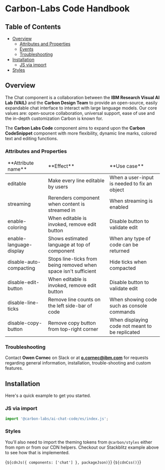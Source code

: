 
<Meta of={CodeElementStories} />

# Carbon-Labs Code Handbook

## Table of Contents

- [Overview](#overview)
  - [Attributes and Properties](#attributes-and-properties)
  - [Events](#events)
  - [Troubleshooting](#troubleshooting)
- [Installation](#installation)
  - [JS via import](#js-via-import)
- [Styles](#styles)

## Overview 
<a id="overview"></a>

The Chat component is a collaboration between the **IBM Research Visual AI Lab (VAIL)** and the **Carbon Design Team** to provide an open-source, easily expandable chat interface to interact with large language models. Our core values are: open-source collaboration, universal support, ease of use and the in-depth customization Carbon is known for.

The **Carbon Labs Code** component aims to expand upon the **Carbon CodeSnippet** component with more flexibility, dynamic line marks, colored text and editing functions.

### Attributes and Properties 
<a id="attributes-and-properties"></a>
<table>
  <thead>
    <tr>
        <td>**Attribute name**</td>
        <td>**Effect**</td>
        <td>**Use case**</td>
    </tr>
  </thead>
  <tbody>
    <tr>
        <td>editable</td>
        <td>Make every line editable by users</td>
        <td>When a user-input is needed to fix an object</td>
    </tr>
    <tr>
        <td>streaming</td>
        <td>Rerenders component when content is streamed in</td>
        <td>When streaming is enabled</td>
    </tr>
    <tr>
        <td>enable-coloring</td>
        <td>When editable is invoked, remove edit button</td>
        <td>Disable button to validate edit</td>
    </tr>
    <tr>
        <td>enable-language-display</td>
        <td>Shows estimated language at top of component</td>
        <td>When any type of code can be returned</td>
    </tr>
    <tr>
        <td>disable-auto-compacting</td>
        <td>Stops line-ticks from being removed when space isn't sufficient</td>
        <td>Hide ticks when compacted</td>
    </tr>
    <tr>
        <td>disable-edit-button</td>
        <td>When editable is invoked, remove edit button</td>
        <td>Disable button to validate edit</td>
    </tr>
    <tr>
        <td>disable-line-ticks</td>
        <td>Remove line counts on the left side-bar of code</td>
        <td>When showing code such as console commands</td>
    </tr>
    <tr>
        <td>disable-copy-button</td>
        <td>Remove copy button from top-right corner</td>
        <td>When displaying code not meant to be replicated</td>
    </tr>
  </tbody>
</table>

### Troubleshooting 
<a id="troubleshooting"></a> 

Contact **Owen Cornec** on Slack or at **o.cornec@ibm.com** for requests regarding general information, installation, trouble-shooting and custom features.


## Installation 
<a id="installation"></a>

Here's a quick example to get you started.

### JS via import 
<a id="js-via-import"></a>

```javascript
import '@carbon-labs/ai-chat-code/es/index.js';
```

### Styles

You'll also need to import the theming tokens from `@carbon/styles` either from
npm or from our CDN helpers. Checkout our Stackblitz example above to see how
that is implemented.

<Markdown>{`${cdnJs({ components: ['chat'] }, packageJson)}`}</Markdown>
<Markdown>{`${cdnCss()}`}</Markdown>
